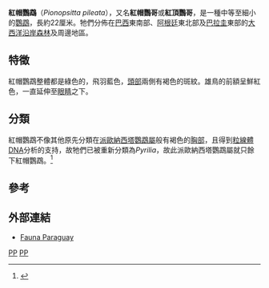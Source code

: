 {{Speciesbox
| image = Pileated Parrot.jpg
| image_caption = 雄鸟
| status = LC
| status_system = IUCN3.1
| status_ref = <ref name=IUCN>{{cite iucn|url=https://www.iucnredlist.org/details/22686090/0 |title=''Pionopsitta pileata'' |author=BirdLife International |author-link=BirdLife International |year=2012 |access-date=26 November 2013|ref=harv}}</ref>
| genus = Pionopsitta
| parent_authority = [[Charles_Lucien_Bonaparte|Bonaparte]], 1854
| species = pileata
| authority = ([[喬瓦尼·安東尼奧·斯科波利|Scopoli]], 1769)
| synonyms =
}}

'''紅帽鸚鵡'''（''Pionopsitta pileata''），又名'''紅帽鸚哥'''或'''紅頂鸚哥'''，是一種中等至細小的[[鸚鵡|鸚鵡]]，長約22厘米。牠們分佈在[[巴西|巴西]]東南部、[[阿根廷|阿根廷]]東北部及[[巴拉圭|巴拉圭]]東部的[[大西洋沿岸森林|大西洋沿岸森林]]及周邊地區。

==特徵==
紅帽鸚鵡整體都是綠色的，飛羽藍色，[[頭部|頭部]]兩側有褐色的斑紋。雄鳥的前額呈鮮紅色，一直延伸至[[眼睛|眼睛]]之下。

==分類==
紅帽鸚鵡不像其他原先分類在[[派歐納西塔鸚鵡屬|派歐納西塔鸚鵡屬]]般有褐色的[[胸部|胸部]]，且得到[[粒線體DNA|粒線體DNA]]分析的支持，故牠們已被重新分類為''Pyrilia''，故此派歐納西塔鸚鵡屬就只餘下紅帽鸚鵡。<ref>{{Cite journal en|author=Ribas, C., R. Gaban-Lima, C. Miyaki, and J. Cracraft|year=2005|title=Historical biogeography and diversification within the Neotropical parrot genus Pionopsitta (Aves: Psittacidae)|journal=Journal Biogeography|volume=32|pages=1409-1427}}</ref>

==參考==
{{reflist}}

==外部連結==
* [http://www.faunaparaguay.com/pionopsitta_pileata.html Fauna Paraguay] {{Wayback|url=http://www.faunaparaguay.com/pionopsitta_pileata.html |date=20200112020232 }}

{{Taxonbar|from=Q968928}}

[[Category:鹦鹉科|PP]]
[[Category:1769年描述的鸟类|PP]]